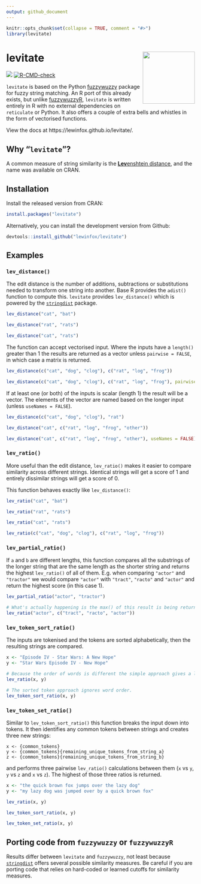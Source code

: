 ```yaml
---
output: github_document
---
```


```r
knitr::opts_chunk$set(collapse = TRUE, comment = "#>")
library(levitate)
```

<!-- README.md is generated from README.Rmd. Please edit that file -->

# levitate <img src="man/figures/logo.png" align="right" height="139" /></a>

<!-- badges: start -->
[![](http://cranlogs.r-pkg.org/badges/grand-total/levitate)](https://cran.r-project.org/package=levitate)
[![R-CMD-check](https://github.com/lewinfox/levitate/workflows/R-CMD-check/badge.svg)](https://github.com/lewinfox/levitate/actions)
<!-- badges: end -->

`levitate` is based on the Python [fuzzywuzzy](https://github.com/seatgeek/fuzzywuzzy) package for
fuzzy string matching. An R port of this already exists, but unlike 
[fuzzywuzzyR](https://github.com/mlampros/fuzzywuzzyR), `levitate` is written entirely in R with no
external dependencies on `reticulate` or Python. It also offers a couple of extra bells and whistles
in the form of vectorised functions.

View the docs at https://lewinfox.github.io/levitate/.

## Why "`levitate`"?
A common measure of string similarity is the
[**Lev**enshtein distance](https://en.wikipedia.org/wiki/Levenshtein_distance), and the name was
available on CRAN.

## Installation

Install the released version from CRAN:

``` r
install.packages("levitate")
```

Alternatively, you can install the development version from Github:

``` r
devtools::install_github("lewinfox/levitate")
```

## Examples

### `lev_distance()`
The edit distance is the number of additions, subtractions or substitutions needed to transform one
string into another. Base R provides the `adist()` function to compute this. `levitate` provides
`lev_distance()` which is powered by the
[`stringdist`](https://github.com/markvanderloo/stringdist) package.

```r
lev_distance("cat", "bat")

lev_distance("rat", "rats")

lev_distance("cat", "rats")
```

The function can accept vectorised input. Where the inputs have a `length()` greater than 1 the
results are returned as a vector unless `pairwise = FALSE`, in which case a matrix is returned.
```r
lev_distance(c("cat", "dog", "clog"), c("rat", "log", "frog"))

lev_distance(c("cat", "dog", "clog"), c("rat", "log", "frog"), pairwise = FALSE)
```

If at least one (or both) of the inputs is scalar (length 1) the result will be a vector. The
elements of the vector are named based on the longer input (unless `useNames = FALSE`).
```r
lev_distance(c("cat", "dog", "clog"), "rat")

lev_distance("cat", c("rat", "log", "frog", "other"))

lev_distance("cat", c("rat", "log", "frog", "other"), useNames = FALSE)
```

### `lev_ratio()`
More useful than the edit distance, `lev_ratio()` makes it easier to compare similarity across
different strings. Identical strings will get a score of 1 and entirely dissimilar strings will get
a score of 0.

This function behaves exactly like `lev_distance()`:

```r
lev_ratio("cat", "bat")

lev_ratio("rat", "rats")

lev_ratio("cat", "rats")

lev_ratio(c("cat", "dog", "clog"), c("rat", "log", "frog"))
```

### `lev_partial_ratio()`
If `a` and `b` are different lengths, this function compares all the substrings of the longer string
that are the same length as the shorter string and returns the highest `lev_ratio()` of all of them.
E.g. when comparing `"actor"` and `"tractor"` we would compare `"actor"` with `"tract"`, `"racto"`
and `"actor"` and return the highest score (in this case 1).

```r
lev_partial_ratio("actor", "tractor")

# What's actually happening is the max() of this result is being returned
lev_ratio("actor", c("tract", "racto", "actor"))
```

### `lev_token_sort_ratio()`
The inputs are tokenised and the tokens are sorted alphabetically, then the resulting strings are
compared.
```r
x <- "Episode IV - Star Wars: A New Hope"
y <- "Star Wars Episode IV - New Hope"

# Because the order of words is different the simple approach gives a low match ratio.
lev_ratio(x, y)

# The sorted token approach ignores word order.
lev_token_sort_ratio(x, y)
```

### `lev_token_set_ratio()`
Similar to `lev_token_sort_ratio()` this function breaks the input down into tokens. It then 
identifies any common tokens between strings and creates three new strings:

```
x <- {common_tokens}
y <- {common_tokens}{remaining_unique_tokens_from_string_a}
z <- {common_tokens}{remaining_unique_tokens_from_string_b}
```
and performs three pairwise `lev_ratio()` calculations between them (`x` vs `y`, `y` vs `z` and `x`
vs `z`). The highest of those three ratios is returned.
```r
x <- "the quick brown fox jumps over the lazy dog"
y <- "my lazy dog was jumped over by a quick brown fox"

lev_ratio(x, y)

lev_token_sort_ratio(x, y)

lev_token_set_ratio(x, y)
```

## Porting code from `fuzzywuzzy` or `fuzzywuzzyR`
Results differ between `levitate` and `fuzzywuzzy`, not least because
[`stringdist`](https://github.com/markvanderloo/stringdist) offers several possible similarity
measures. Be careful if you are porting code that relies on hard-coded or learned cutoffs for
similarity measures.
